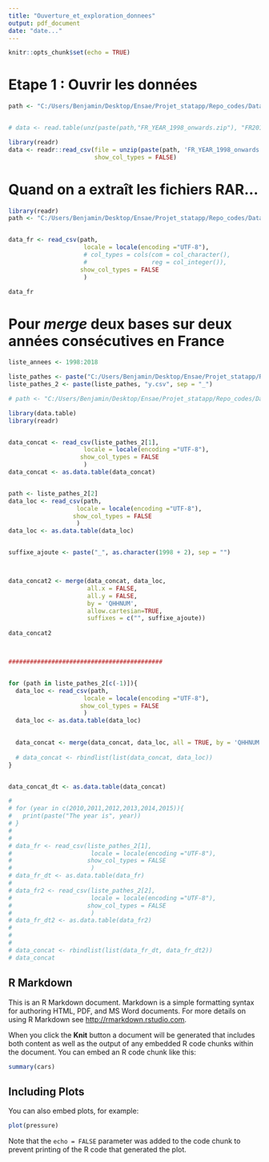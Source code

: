 ```yaml
---
title: "Ouverture_et_exploration_donnees"
output: pdf_document
date: "date..."
---
```


```r
knitr::opts_chunk$set(echo = TRUE)
```
# Etape 1 : Ouvrir les données

```r
path <- "C:/Users/Benjamin/Desktop/Ensae/Projet_statapp/Repo_codes/Data/YearlyFiles_1998_2018"


# data <- read.table(unz(paste(path,"FR_YEAR_1998_onwards.zip"), "FR2018_y.csv"), nrows=10, header=T, quote="\"", sep=",")

library(readr)
data <- readr::read_csv(file = unzip(paste(path, 'FR_YEAR_1998_onwards.zip', sep="/"), "FR2018_y.csv"),
                        show_col_types = FALSE)


```


# Quand on a extraît les fichiers RAR...

```r
library(readr)
path <- "C:/Users/Benjamin/Desktop/Ensae/Projet_statapp/Repo_codes/Data/YearlyFiles_1998_2018/FR2015_y.csv"


data_fr <- read_csv(path, 
                     locale = locale(encoding ="UTF-8"),
                     # col_types = cols(com = col_character(),
                     #                  reg = col_integer()),
                    show_col_types = FALSE
                     )

data_fr

```

# Pour $merge$ deux bases sur deux années consécutives en France
```r

liste_annees <- 1998:2018

liste_pathes <- paste("C:/Users/Benjamin/Desktop/Ensae/Projet_statapp/Repo_codes/Data/YearlyFiles_1998_2018/FR", liste_annees, sep = "")
liste_pathes_2 <- paste(liste_pathes, "y.csv", sep = "_")

# path <- "C:/Users/Benjamin/Desktop/Ensae/Projet_statapp/Repo_codes/Data/YearlyFiles_1998_2018/FR2015_y.csv"

library(data.table)
library(readr)


data_concat <- read_csv(liste_pathes_2[1], 
                     locale = locale(encoding ="UTF-8"),
                    show_col_types = FALSE
                     )
data_concat <- as.data.table(data_concat)


path <- liste_pathes_2[2]
data_loc <- read_csv(path, 
                   locale = locale(encoding ="UTF-8"),
                  show_col_types = FALSE
                   )
data_loc <- as.data.table(data_loc)


suffixe_ajoute <- paste("_", as.character(1998 + 2), sep = "")



data_concat2 <- merge(data_concat, data_loc,
                      all.x = FALSE, 
                      all.y = FALSE, 
                      by = 'QHHNUM', 
                      allow.cartesian=TRUE, 
                      suffixes = c("", suffixe_ajoute))
  
data_concat2



###########################################


for (path in liste_pathes_2[c(-1)]){
  data_loc <- read_csv(path, 
                     locale = locale(encoding ="UTF-8"),
                    show_col_types = FALSE
                     )
  data_loc <- as.data.table(data_loc)

  
  data_concat <- merge(data_concat, data_loc, all = TRUE, by = 'QHHNUM')
  
  # data_concat <- rbindlist(list(data_concat, data_loc))    
}


data_concat_dt <- as.data.table(data_concat)

# 
# for (year in c(2010,2011,2012,2013,2014,2015)){
#   print(paste("The year is", year))
# }
# 
# 
# data_fr <- read_csv(liste_pathes_2[1], 
#                      locale = locale(encoding ="UTF-8"),
#                     show_col_types = FALSE
#                      )
# data_fr_dt <- as.data.table(data_fr)
# 
# data_fr2 <- read_csv(liste_pathes_2[2], 
#                      locale = locale(encoding ="UTF-8"),
#                     show_col_types = FALSE
#                      )
# data_fr_dt2 <- as.data.table(data_fr2)
# 
# 
# 
# data_concat <- rbindlist(list(data_fr_dt, data_fr_dt2))    
# data_concat                                  


```

## R Markdown

This is an R Markdown document. Markdown is a simple formatting syntax for authoring HTML, PDF, and MS Word documents. For more details on using R Markdown see <http://rmarkdown.rstudio.com>.

When you click the **Knit** button a document will be generated that includes both content as well as the output of any embedded R code chunks within the document. You can embed an R code chunk like this:

```r
summary(cars)
```

## Including Plots

You can also embed plots, for example:

```r
plot(pressure)
```

Note that the `echo = FALSE` parameter was added to the code chunk to prevent printing of the R code that generated the plot.
